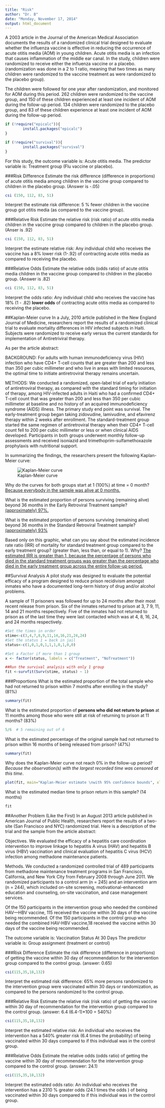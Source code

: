 ```yaml
---
title: "Risk"
author: "Dr. B"
date: "Monday, November 17, 2014"
output: html_document
---
```


A 2003 article in the Journal of the American Medical Association documents the results of a randomized clinical trial designed to evaluate whether the influenza vaccine is effective in reducing the occurrence of acute otitis media (AOM) in young children. Acute otitis media is an infection that causes inflammation of the middle ear canal. In the study, children were randomized to receive either the influenza vaccine or a placebo. (randomization was done in a 2 to 1 ratio, meaning that two times as many children were randomized to the vaccine treatment as were randomized to the placebo group). 

The children were followed for one year after randomization, and monitored for AOM during this period. 262 children were randomized to the vaccine group, and 150 of these children experienced at least one incident of AOM during the follow-up period. 134 children were randomized to the placebo group, and 83 of these children experience at least one incident of AOM during the follow-up period.

```r
if (!require("epicalc")){
        install.packages("epicalc")
}

if (!require("survival")){
        install.packages("survival")
}
```
For this study, the outcome variable is: Acute otitis media. The predictor variable is:  Treatment group (Flu vaccine or placebo).

###Risk Difference
Estimate the risk difference (difference in proportions) of acute otitis media among children in the vaccine group compared to children in the placebo group. (Answer is -.05)

```r
csi (150, 112, 83, 51)
```

Interpret the estimate risk difference:  5 % fewer children in the vaccine group got otitis media (as compared to the vaccine group).

###Relative Risk
Estimate the relative risk (risk ratio) of acute otitis media children in the vaccine group compared to children in the placebo group. (Anser is .92)
```r
csi (150, 112, 83, 51)
```
Interpret the estimate relative risk: Any individual child who receives the vaccine has a 8% lower risk (1-.92) of contracting acute otitis media as compared to receiving the placebo.

###Relative Odds
Estimate the relative odds (odds ratio) of acute otitis media children in the vaccine group compared to children in the placebo group. (Answer is .82)
```r
cci (150, 112, 83, 51)
```
Interpret the odds ratio: Any individual child who receives the vaccine has 18% (1 - .82) <b>lower odds</B> of contracting acute otitis media as compared to receiving the placebo.

##Kaplan-Meier curve
In a July, 2010 article published in the New England Journal of Medicine, researchers report the results of a randomized clinical trial to evaluate mortality differences in HIV infected subjects in Haiti. Subjects were randomized to receive early versus the current standards for implementation of Antiretriviral therapy. 

As per the article abstract: 

BACKGROUND: For adults with human immunodeficiency virus (HIV) infection who have CD4+ T-cell counts that are greater than 200 and less than 350 per cubic millimeter and who live in areas with limited resources, the optimal time to initiate antiretroviral therapy remains uncertain. 

METHODS: We conducted a randomized, open-label trial of early initiation of antiretroviral therapy, as compared with the standard timing for initiation of therapy, among HIV-infected adults in Haiti who had a confirmed CD4+ T-cell count that was greater than 200 and less than 350 per cubic millimeter at baseline and no history of an acquired immunodeficiency syndrome (AIDS) illness. The primary study end point was survival. The early-treatment group began taking zidovudine, lamivudine, and efavirenz therapy within 2 weeks after enrollment. The standard-treatment group started the same regimen of antiretroviral therapy when their CD4+ T-cell count fell to 200 per cubic millimeter or less or when clinical AIDS developed. Participants in both groups underwent monthly follow-up assessments and received isoniazid and trimethoprim-sulfamethoxazole prophylaxis with nutritional support. 

In summarizing the findings, the researchers present the following Kaplan-Meier curve: 

![Kaplan-Meier curve](https://d396qusza40orc.cloudfront.net/statreasoning%2Fimages%2FHW2Fig1.png)

Why do the curves for both groups start at 1 (100%) at time = 0 month?  <U>Because everybody in the sample was alive at 0 months.</U>

What is the estimated proportion of persons surviving (remaining alive) beyond 36 months in the Early Retroviral Treatment sample? <U>(approximately) 97%.</U>

What is the estimated proportion of persons surviving (remaining alive) beyond 36 months in the Standard Retroviral Treatment sample? <U>(approximately) 93%</U>

Based only on this graphic, what can you say about the estimated incidence rate ratio (IRR) of mortality for standard treatment group compared to the early treatment group? (greater than, less than, or equal to 1). Why? <U> The estimated IRR is greater than 1, because the percentage of persons who died in the standard treatment groups was greater than the percentage who died in the early treatment group across the entire follow-up period.</U>

##Survival Analysis
A pilot study was designed to evaluate the potential efficacy of a program designed to reduce prison recidivism amongst inmates who have a documented long-term history of drug and/or alcohol problems.

A sample of 11 prisoners was followed for up to 24 months after their most recent release from prison. Six of the inmates returned to prison at 3, 7 9, 11, 14 and 21 months respectively. Five of the inmates had not returned to prison as of the last time they were last contacted which was at 4, 8, 16, 24, and 24 months respectively.
```r
#Set the times in order
stime<-c(3,4,7,8,9,11,14,16,21,24,24)
#Set the status 1 = back in jail
status<-c(1,0,1,0,1,1,1,0,1,0,0)

#Set a Factor if more than 1 group
x <- factor(status, labels = c("Treatment", "NoTreatment"))

##Run the survival analysis with only 1 group
fit <-survfit(Surv(stime, status) ~ 1)
```

###Proportions
What is the estimated proportion of the total sample who had not returned to prison within 7 months after enrolling in the study? (81%)
```r
summary(fit)
```

What is the estimated proportion of <b>persons who did not return to prison</b> at 11 months among those who were still at risk of returning to prison at 11 months? (83%) 
```r
5/6  # 5 remaining out of 6
```

What is the estimated percentage of the original sample had not returned to prison within 16 months of being released from prison? (47%)
```r
summary(fit)
```

Why does the Kaplan-Meier curve not reach 0% in the follow-up period?  <i>Because the observation(s) with the largest recorded time was censored at this time</i>.

```r
plot(fit, main="Kaplan-Meier estimate \nwith 95% confidence bounds", xlab="time", ylab="survival function")
```

What is the estimated median time to prison return in this sample? (14 months)
```r
fit
```

##Another Problem (Like the First)
In an August 2013 article published in American Journal of Public Health, researchers report the results of a two-site (San Francisco and NYC) randomized trial. Here is a description of the trial and the sample from the article abstract: 

Objectives. We evaluated the efficacy of a hepatitis care coordination intervention to improve linkage to hepatitis A virus (HAV) and hepatitis B virus (HBV) vaccination and clinical evaluation of hepatitis C virus (HCV) infection among methadone maintenance patients.

Methods. We conducted a randomized controlled trial of 489 participants from methadone maintenance treatment programs in San Francisco, California, and New York City from February 2008 through June 2011. We randomized participants to a control arm (n = 245) and an intervention arm (n = 244), which included on-site screening, motivational-enhanced education and counseling, on-site vaccination, and case management services. 

Of the 150 participants in the intervention group who needed the combined HAV---HBV vaccine, 115 received the vaccine within 30 days of the vaccine being recommended. Of the 150 participants in the control group who needed the combined HAV-HBV vaccine,18 received the vaccine within 30 days of the vaccine being recommended.

The outcome variable is: Vaccination Status At 30 Days
The predictor variable is: Group assignment (treatment or control)

###Risk Difference
Estimate the risk difference (difference in proportions) of getting the vaccine within 30 day of recommendation for the intervention group compared to the control group. (answer: 0.65)
```r
csi(115,35,18,132)
```
Interpret the estimated risk difference: 65% more persons randomized to the intervention group were vaccinated within 30 days or randomization, as compared to the persons randomized to the control group.

###Relative Risk
Estimate the relative risk (risk ratio) of getting the vaccine within 30 day of recommendation for the intervention group compared to the control group. (answer: 6.4 (6.4-1)*100 = 540%)
```r
csi(115,35,18,132)
```
Interpret the estimated relative risk: An individual who receives the intervention has a 540% greater risk (6.4 times the probability) of being vaccinated within 30 days compared to if this individual was in the control group.

###Relative Odds
Estimate the relative odds (odds ratio) of getting the vaccine within 30 day of recommendation for the intervention group compared to the control group. (answer: 24.1)
```r
cci(115,35,18,132)
```
Interpret the estimated odds ratio: An individual who receives the intervention has a 2310 % greater odds (24.1 times the odds ) of being vaccinated within 30 days compared to if this individual was in the control group.